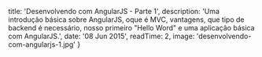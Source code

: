   title: 'Desenvolvendo com AngularJS - Parte 1',
  description: 'Uma introdução básica sobre AngularJS, oque é MVC, vantagens, que tipo de backend é necessário, nosso primeiro "Hello Word" e uma aplicação básica com AngularJS.',
  date: '08 Jun 2015',
  readTime: 2,
  image: 'desenvolvendo-com-angularjs-1.jpg'
}

